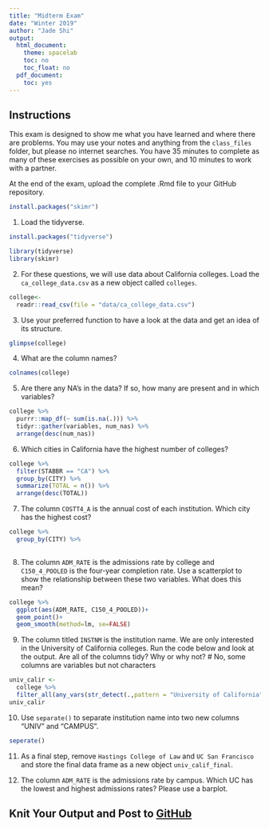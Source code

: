 ```yaml
---
title: "Midterm Exam"
date: "Winter 2019"
author: "Jade Shi"
output:
  html_document:
    theme: spacelab
    toc: no
    toc_float: no
  pdf_document:
    toc: yes
---
```


## Instructions
This exam is designed to show me what you have learned and where there are problems. You may use your notes and anything from the `class_files` folder, but please no internet searches. You have 35 minutes to complete as many of these exercises as possible on your own, and 10 minutes to work with a partner.  

At the end of the exam, upload the complete .Rmd file to your GitHub repository.  
```r
install.packages("skimr")
```

1. Load the tidyverse.
```r
install.packages("tidyverse")
```
```r
library(tidyverse)
library(skimr)
```


2. For these questions, we will use data about California colleges. Load the `ca_college_data.csv` as a new object called `colleges`.
```r
college<-
  readr::read_csv(file = "data/ca_college_data.csv")
```


3. Use your preferred function to have a look at the data and get an idea of its structure.
```r
glimpse(college)
```


4. What are the column names?
```r
colnames(college)
```


5. Are there any NA's in the data? If so, how many are present and in which variables?
```r
college %>% 
  purrr::map_df(~ sum(is.na(.))) %>%
  tidyr::gather(variables, num_nas) %>% 
  arrange(desc(num_nas))
```


6. Which cities in California have the highest number of colleges?
```r
college %>% 
  filter(STABBR == "CA") %>% 
  group_by(CITY) %>% 
  summarize(TOTAL = n()) %>% 
  arrange(desc(TOTAL))
```


7. The column `COSTT4_A` is the annual cost of each institution. Which city has the highest cost?
```r
college %>% 
  group_by(CITY) %>% 
  
```


8. The column `ADM_RATE` is the admissions rate by college and `C150_4_POOLED` is the four-year completion rate. Use a scatterplot to show the relationship between these two variables. What does this mean?
```r
college %>% 
  ggplot(aes(ADM_RATE, C150_4_POOLED))+
  geom_point()+
  geom_smooth(method=lm, se=FALSE)
```


9. The column titled `INSTNM` is the institution name. We are only interested in the University of California colleges. Run the code below and look at the output. Are all of the columns tidy? Why or why not? 
# No, some columns are variables but not characters
```r
univ_calir <-
  college %>% 
  filter_all(any_vars(str_detect(.,pattern = "University of California")))
univ_calir
```


10. Use `separate()` to separate institution name into two new columns "UNIV" and "CAMPUS".
```r
seperate()
```


11. As a final step, remove `Hastings College of Law` and `UC San Francisco` and store the final data frame as a new object `univ_calif_final`.


12. The column `ADM_RATE` is the admissions rate by campus. Which UC has the lowest and highest admissions rates? Please use a barplot.


## Knit Your Output and Post to [GitHub](https://github.com/FRS417-DataScienceBiologists)